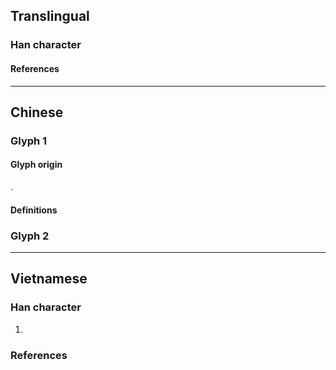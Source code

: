 {{also|嘰|叫|𠮾}}
{{character info/new}}
==Translingual==

===Han character===
{{Han char|rn=30|rad=口|as=02|sn=5|four=67010|canj=RHN,RHU|ids=⿰口几(GV),⿰口儿(T)}}

====References====
{{Han ref|kx=0173.060|hdz=10572.040|uh=53FD}}

----

==Chinese==

===Glyph 1===
{{Han-glyphref|⿰口几|}}

====Glyph origin====
{{Han simp|嘰|f=幾|t=几}}.

====Definitions====
{{zh-see|嘰}}

===Glyph 2===
{{Han-glyphref|⿰口儿|}}
{{zh-see|叫|v}}

----

==Vietnamese==

===Han character===
{{vi-readings|rs=口02
|nom=kể-tdcndg,  kẽ-tdcntd
}}

# {{defn|lang=vi|sort=口02}}

===References===
<references/>